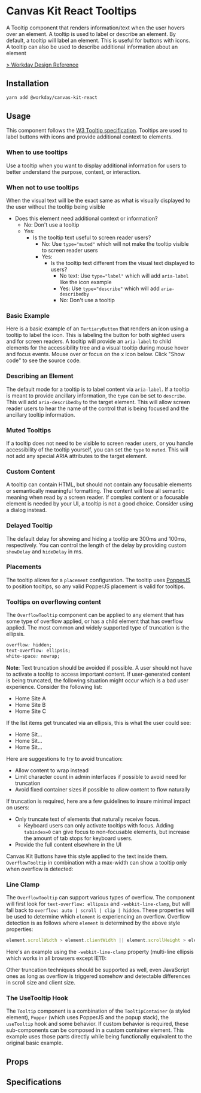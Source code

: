 


<Meta title="Components/Popups/Tooltip/React" component={Tooltip} />

# Canvas Kit React Tooltips

A Tooltip component that renders information/text when the user hovers over an element. A tooltip is
used to label or describe an element. By default, a tooltip will label an element. This is useful
for buttons with icons. A tooltip can also be used to describe additional information about an
element

[> Workday Design Reference](https://design.workday.com/components/popups/tooltips)

## Installation

```sh
yarn add @workday/canvas-kit-react
```

## Usage

This component follows the
[W3 Tooltip specification](https://www.w3.org/TR/wai-aria-practices/#tooltip). Tooltips are used to
label buttons with icons and provide additional context to elements.

### When to use tooltips

Use a tooltip when you want to display additional information for users to better understand the
purpose, context, or interaction.

### When not to use tooltips

When the visual text will be the exact same as what is visually displayed to the user without the
tooltip being visible

- Does this element need additional context or information?
  - No: Don't use a tooltip
  - Yes:
    - Is the tooltip text useful to screen reader users?
      - No: Use `type="muted"` which will not make the tooltip visible to screen reader users
      - Yes:
        - Is the tooltip text different from the visual text displayed to users?
          - No text: Use `type="label"` which will add `aria-label` like the icon example
          - Yes: Use `type="describe"` which will add `aria-describedby`
          - No: Don't use a tooltip

### Basic Example

Here is a basic example of an `TertiaryButton` that renders an icon using a tooltip to label the
icon. This is labeling the button for both sighted users and for screen readers. A tooltip will
provide an `aria-label` to child elements for the accessibility tree and a visual tooltip during
mouse hover and focus events. Mouse over or focus on the x icon below. Click "Show code" to see the
source code.

<ExampleCodeBlock code={Default} />

### Describing an Element

The default mode for a tooltip is to label content via `aria-label`. If a tooltip is meant to
provide ancillary information, the `type` can be set to `describe`. This will add `aria-describedby`
to the target element. This will allow screen reader users to hear the name of the control that is
being focused and the ancillary tooltip information.

<ExampleCodeBlock code={DescribeType} />

### Muted Tooltips

If a tooltip does not need to be visible to screen reader users, or you handle accessibility of the
tooltip yourself, you can set the `type` to `muted`. This will not add any special ARIA attributes
to the target element.

<ExampleCodeBlock code={Muted} />

### Custom Content

A tooltip can contain HTML, but should not contain any focusable elements or semantically meaningful
formatting. The content will lose all semantic meaning when read by a screen reader. If complex
content or a focusable element is needed by your UI, a tooltip is not a good choice. Consider using
a dialog instead.

<ExampleCodeBlock code={CustomContent} />

### Delayed Tooltip

The default delay for showing and hiding a tooltip are 300ms and 100ms, respectively. You can
control the length of the delay by providing custom `showDelay` and `hideDelay` in ms.

<ExampleCodeBlock code={DelayedTooltip} />

### Placements

The tooltip allows for a `placement` configuration. The tooltip uses
[PopperJS](https://popper.js.org/) to position tooltips, so any valid PopperJS placement is valid
for tooltips.

<ExampleCodeBlock code={Placements} />

### Tooltips on overflowing content

The `OverflowTooltip` component can be applied to any element that has some type of overflow
applied, or has a child element that has overflow applied. The most common and widely supported type
of truncation is the ellipsis.

```css
overflow: hidden;
text-overflow: ellipsis;
white-space: nowrap;
```

**Note**: Text truncation should be avoided if possible. A user should not have to activate a
tooltip to access important content. If user-generated content is being truncated, the following
situation might occur which is a bad user experience. Consider the following list:

- Home Site A
- Home Site B
- Home Site C

If the list items get truncated via an ellipsis, this is what the user could see:

- Home Sit...
- Home Sit...
- Home Sit...

Here are suggestions to try to avoid truncation:

- Allow content to wrap instead
- Limit character count in admin interfaces if possible to avoid need for truncation
- Avoid fixed container sizes if possible to allow content to flow naturally

If truncation is required, here are a few guidelines to insure minimal impact on users:

- Only truncate text of elements that naturally receive focus.
  - Keyboard users can only activate tooltips with focus. Adding `tabindex=0` can give focus to
    non-focusable elements, but increase the amount of tab stops for keyboard users.
- Provide the full content elsewhere in the UI

Canvas Kit Buttons have this style applied to the text inside them. `OverflowTooltip` in combination
with a max-width can show a tooltip only when overflow is detected:

<ExampleCodeBlock code={Ellipsis} />

### Line Clamp

The `OverflowTooltip` can support various types of overflow. The component will first look for
`text-overflow: ellipsis` and `-webkit-line-clamp`, but will fall back to
`overflow: auto | scroll | clip | hidden`. These properties will be used to determine which
`element` is experiencing an overflow. Overflow detection is as follows where `element` is
determined by the above style properties:

```js
element.scrollWidth > element.clientWidth || element.scrollHeight > element.clientHeight;
```

Here's an example using the `-webkit-line-clamp` property (multi-line ellipsis which works in all
browsers except IE11):

<ExampleCodeBlock code={LineClamp} />

Other truncation techniques should be supported as well, even JavaScript ones as long as overflow is
triggered somehow and detectable differences in scroll size and client size.

### The UseTooltip Hook

The `Tooltip` component is a combination of the `TooltipContainer` (a styled element), `Popper`
(which uses PopperJS and the popup stack), the `useTooltip` hook and some behavior. If custom
behavior is required, these sub-components can be composed in a custom container element. This
example uses those parts directly while being functionally equivalent to the original basic example.

<ExampleCodeBlock code={UseTooltip} />

## Props

<ArgsTable of={Tooltip} />

## Specifications

<Specifications file="Tooltip.spec.ts" name="Tooltip" />
